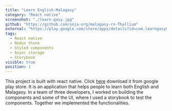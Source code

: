 ```yaml
---
title: "Learn English-Malagasy"
category: "React native"
screenshot: "./learn-gasy.jpg"
github: "https://github.com/onja-org/malagasy-rn-Thallium"
external: "https://play.google.com/store/apps/details?id=com.learngasy&hl=en&gl=US"
tags:
  - React native
  - Redux thunk
  - Styled components
  - Async storage
  - Storybook
visible: true
position: 1
---
```


This project is built with react native. Click <a class="link" href="https://play.google.com/store/apps/details?id=com.learngasy&hl=en&gl=US">here</a> download it from google play store. It is an application that helps people to learn both English and Malagasy. In a team of three developers, I worked on building the components and some of the UI, where I used a storybook to test the components. Together we implemented the functionalities.

